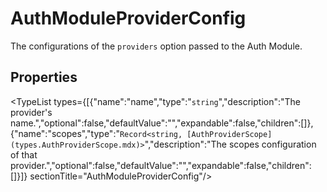 
# AuthModuleProviderConfig

The configurations of the `providers` option
passed to the Auth Module.

## Properties

<TypeList types={[{"name":"name","type":"`string`","description":"The provider's name.","optional":false,"defaultValue":"","expandable":false,"children":[]},{"name":"scopes","type":"`Record<string, [AuthProviderScope](types.AuthProviderScope.mdx)>`","description":"The scopes configuration of that provider.","optional":false,"defaultValue":"","expandable":false,"children":[]}]}  sectionTitle="AuthModuleProviderConfig"/>
